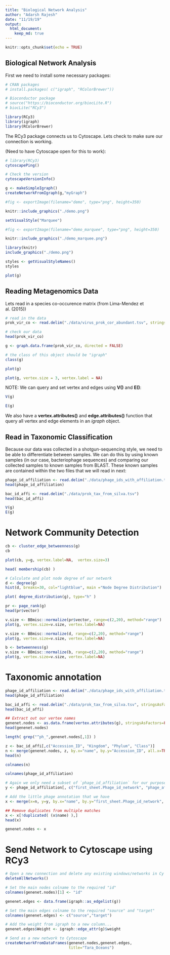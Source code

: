 ```yaml
---
title: "Biological Network Analysis"
author: "Adarsh Rajesh"
date: "11/19/19"
output: 
  html_document:
    keep_md: true
---
```


```r
knitr::opts_chunk$set(echo = TRUE)
```

## Biological Network Analysis

First we need to install some necessary packages:

```r
# CRAN packages
# install.packages( c("igraph", "RColorBrewer"))

# Bioconductor package
# source("https://bioconductor.org/biocLite.R")
# biocLite("RCy3")

library(RCy3)
library(igraph)
library(RColorBrewer)
```

The RCy3 package connects us to Cytoscape. Lets check to make sure our connection is working.

(Need to have Cytoscape open for this to work):

```r
# library(RCy3)
cytoscapePing()

```


```r
# Check the version
cytoscapeVersionInfo()
```


```r
g <- makeSimpleIgraph()
createNetworkFromIgraph(g,"myGraph")
```
```r
#fig <- exportImage(filename="demo", type="png", height=350)

```


```r
knitr::include_graphics("./demo.png")
```



```r
setVisualStyle("Marquee")

```


```r
#fig <- exportImage(filename="demo_marquee", type="png", height=350)
```

```r
knitr::include_graphics("./demo_marquee.png")
```


```r
library(knitr)
include_graphics("./demo.png")
```

```r
styles <- getVisualStyleNames()
styles
```

```r
plot(g)
```


## Reading Metagenomics Data

Lets read in a species co-occurence matrix (from Lima-Mendez et al. (2015))

```r
# read in the data
prok_vir_co <- read.delim("./data/virus_prok_cor_abundant.tsv", stringsAsFactors = FALSE)

# check our data
head(prok_vir_co)
```


```r
g <- graph.data.frame(prok_vir_co, directed = FALSE)

# the class of this object should be "igraph"
class(g)
```


```r
plot(g)
```



```r
plot(g, vertex.size = 3, vertex.label = NA)
```

NOTE: We can query and set vertex and edges using **V()** and **E()**:

```r
V(g)

E(g)
```

We also have a **vertex.attributes()** and **edge.attributes()** function that query all vertex and edge elements in an *igraph* object.

## Read in Taxonomic Classification

Because our data was collected in a shotgun-sequencing style, we need to be able to differentiate between samples. We can do this by using known samples (in our case, bacteriophage sequences) and comparing our collected samples to known samples from BLAST. These known samples are contained within the two files that we will read in next:

```r
phage_id_affiliation <- read.delim("./data/phage_ids_with_affiliation.tsv")
head(phage_id_affiliation)

bac_id_affi <- read.delim("./data/prok_tax_from_silva.tsv")
head(bac_id_affi)
```



```r
V(g)
E(g)

```

# Network Community Detection

```r
cb <- cluster_edge_betweenness(g)
cb

```



```r
plot(cb, y=g, vertex.label=NA,  vertex.size=3)

```





```r
head( membership(cb) )

```

```r
# Calculate and plot node degree of our network
d <- degree(g)
hist(d, breaks=30, col="lightblue", main ="Node Degree Distribution")

```




```r
plot( degree_distribution(g), type="h" )

```

```r
pr <- page_rank(g)
head(pr$vector)
```

```r
v.size <- BBmisc::normalize(pr$vector, range=c(2,20), method="range")
plot(g, vertex.size=v.size, vertex.label=NA)
```



```r
v.size <- BBmisc::normalize(d, range=c(2,20), method="range")
plot(g, vertex.size=v.size, vertex.label=NA)
```


```r
b <- betweenness(g)
v.size <- BBmisc::normalize(b, range=c(2,20), method="range")
plot(g, vertex.size=v.size, vertex.label=NA)
```

# Taxonomic annotation
```r
phage_id_affiliation <- read.delim("./data/phage_ids_with_affiliation.tsv")
head(phage_id_affiliation)
```


```r
bac_id_affi <- read.delim("./data/prok_tax_from_silva.tsv", stringsAsFactors = FALSE)
head(bac_id_affi)
```



```r
## Extract out our vertex names
genenet.nodes <- as.data.frame(vertex.attributes(g), stringsAsFactors=FALSE)
head(genenet.nodes)
```



```r
length( grep("^ph_",genenet.nodes[,1]) )


```

```r
z <- bac_id_affi[,c("Accession_ID", "Kingdom", "Phylum", "Class")]
n <- merge(genenet.nodes, z, by.x="name", by.y="Accession_ID", all.x=TRUE)
head(n)

```

```r
colnames(n)

```

```r
colnames(phage_id_affiliation)

```

```r
# Again we only need a subset of `phage_id_affiliation` for our purposes
y <- phage_id_affiliation[, c("first_sheet.Phage_id_network", "phage_affiliation","Tax_order", "Tax_subfamily")]

# Add the little phage annotation that we have
x <- merge(x=n, y=y, by.x="name", by.y="first_sheet.Phage_id_network", all.x=TRUE)

## Remove duplicates from multiple matches
x <- x[!duplicated( (x$name) ),]
head(x)
```

```r
genenet.nodes <- x

```

# Send Network to Cytoscape using RCy3


```r
# Open a new connection and delete any existing windows/networks in Cy
deleteAllNetworks()
```

```r
# Set the main nodes colname to the required "id" 
colnames(genenet.nodes)[1] <- "id"
```

```r
genenet.edges <- data.frame(igraph::as_edgelist(g))

# Set the main edges colname to the required "source" and "target" 
colnames(genenet.edges) <- c("source","target")

# Add the weight from igraph to a new column...
genenet.edges$Weight <- igraph::edge_attr(g)$weight

# Send as a new network to Cytoscape
createNetworkFromDataFrames(genenet.nodes,genenet.edges, 
                            title="Tara_Oceans")
```


